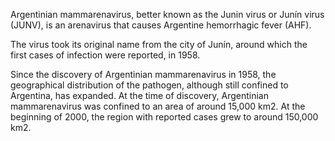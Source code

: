 Argentinian mammarenavirus, better known as the Junin virus or Junín virus (JUNV), is an arenavirus that causes Argentine hemorrhagic fever (AHF). 

The virus took its original name from the city of Junín, around which the first cases of infection were reported, in 1958.

Since the discovery of Argentinian mammarenavirus in 1958, the geographical distribution of the pathogen, although still confined to Argentina, has expanded. At the time of discovery, Argentinian mammarenavirus was confined to an area of around 15,000 km2. At the beginning of 2000, the region with reported cases grew to around 150,000 km2.
